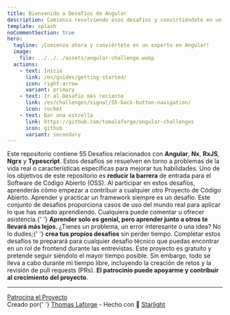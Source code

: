```yaml
---
title: Bienvenido a Desafíos de Angular
description: Comienza resolviendo esos desafíos y convirtiéndote en un mejor ingeniero FrontEnd de Angular.
template: splash
noCommentSection: true
hero:
  tagline: ¡Comienza ahora y conviértete en un experto en Angular!
  image:
    file: ../../../assets/angular-challenge.webp
  actions:
    - text: Inicio
      link: /es/guides/getting-started/
      icon: right-arrow
      variant: primary
    - text: Ir al Desafío más reciente
      link: /es/challenges/signal/55-back-button-navigation/
      icon: rocket
    - text: Dar una estrella
      link: https://github.com/tomalaforge/angular-challenges
      icon: github
      variant: secondary
---
```



<CardGrid>
<Card title="55 Desafíos">
  Este repositorio contiene 55 Desafíos relacionados con <b>Angular</b>, <b>Nx</b>, <b>RxJS</b>, <b>Ngrx</b> y <b>Typescript</b>.
  Estos desafíos se resuelven en torno a problemas de la vida real o características específicas para mejorar tus habilidades.
</Card>

<Card title="Suscríbete para ser notificado sobre los últimos retos">
  <SubscriptionForm isNote={false} lang="es" />
</Card>

<Card title="Conviértete en un Contribuidor de OSS">
  Uno de los objetivos de este repositorio es <b>reducir la barrera</b> de
  entrada para el Software de Código Abierto (OSS). Al participar en estos
  desafíos, aprenderás cómo empezar a contribuir a cualquier otro Proyecto de
  Código Abierto.
</Card>

<Card title="Aprende Junto a Otros">
  Aprender y practicar un framework siempre es un desafío. Este conjunto de
  desafíos proporciona casos de uso del mundo real para aplicar lo que has
  estado aprendiendo. Cualquiera puede comentar u ofrecer asistencia.{' '}
  <b>
    Aprender solo es genial, pero aprender junto a otros te llevará más lejos.
  </b>
</Card>

<Card title="Contribuye">
  ¿Tienes un problema, un error interesante o una idea? No lo dudes;{' '}
  <b>crea tus propios desafíos</b> sin perder tiempo.
</Card>

<Card title="Prepárate para Entrevistas">
  Completar estos desafíos te preparará para cualquier desafío técnico que
  puedas encontrar en un rol de frontend durante las entrevistas.
</Card>

<Card title="Patrocinio">
  Este proyecto es gratuito y pretende seguir siéndolo el mayor tiempo posible. Sin embargo, todo se lleva a cabo durante mi tiempo libre, incluyendo la creación de retos y la revisión de pull requests (PRs). <b>El patrocinio puede apoyarme y contribuir al crecimiento del proyecto</b>.
</Card>
</CardGrid>

---

<div class="article-footer">
  <a href="https://github.com/sponsors/tomalaforge" alt="Sponsor link">
    <MyIcon name="heart" size="1.2rem" color="white" />
    Patrocina el Proyecto
  </a>
</div>

<div class="main-page-footer">
  Creado por{' '}
  <a href="https://github.com/tomalaforge?tab=repositories">Thomas Laforge</a> -
  Hecho con 🌟 <a href="https://starlight.astro.build/">Starlight</a>
</div>
